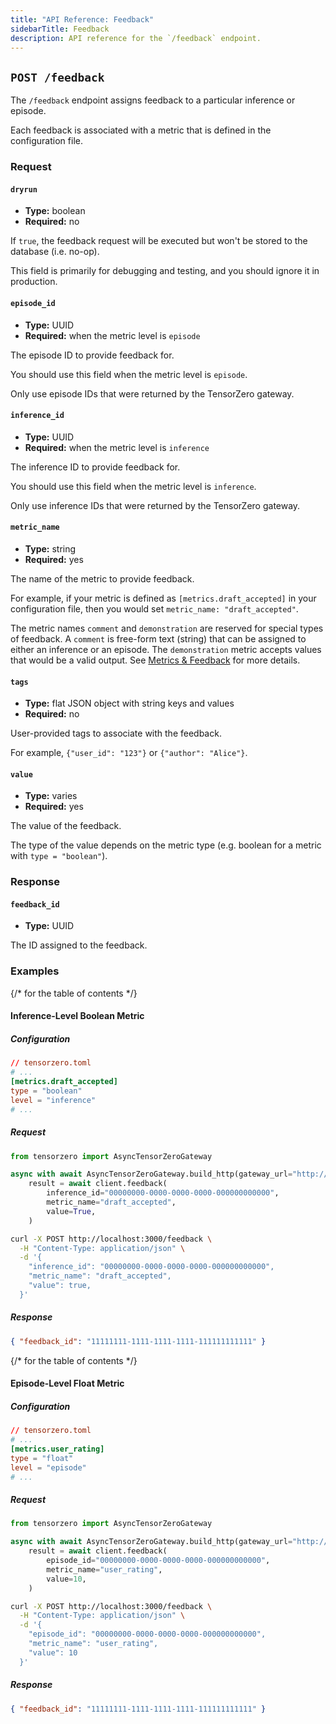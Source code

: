 ```yaml
---
title: "API Reference: Feedback"
sidebarTitle: Feedback
description: API reference for the `/feedback` endpoint.
---
```


## `POST /feedback`

The `/feedback` endpoint assigns feedback to a particular inference or episode.

Each feedback is associated with a metric that is defined in the configuration file.

### Request

#### `dryrun`

- **Type:** boolean
- **Required:** no

If `true`, the feedback request will be executed but won't be stored to the database (i.e. no-op).

This field is primarily for debugging and testing, and you should ignore it in production.

#### `episode_id`

- **Type:** UUID
- **Required:** when the metric level is `episode`

The episode ID to provide feedback for.

You should use this field when the metric level is `episode`.

Only use episode IDs that were returned by the TensorZero gateway.

#### `inference_id`

- **Type:** UUID
- **Required:** when the metric level is `inference`

The inference ID to provide feedback for.

You should use this field when the metric level is `inference`.

Only use inference IDs that were returned by the TensorZero gateway.

#### `metric_name`

- **Type:** string
- **Required:** yes

The name of the metric to provide feedback.

For example, if your metric is defined as `[metrics.draft_accepted]` in your configuration file, then you would set `metric_name: "draft_accepted"`.

The metric names `comment` and `demonstration` are reserved for special types of feedback.
A `comment` is free-form text (string) that can be assigned to either an inference or an episode.
The `demonstration` metric accepts values that would be a valid output.
See [Metrics & Feedback](/gateway/guides/metrics-feedback/) for more details.

#### `tags`

- **Type:** flat JSON object with string keys and values
- **Required:** no

User-provided tags to associate with the feedback.

For example, `{"user_id": "123"}` or `{"author": "Alice"}`.

#### `value`

- **Type:** varies
- **Required:** yes

The value of the feedback.

The type of the value depends on the metric type (e.g. boolean for a metric with `type = "boolean"`).

### Response

#### `feedback_id`

- **Type:** UUID

The ID assigned to the feedback.

### Examples

{/* for the table of contents */}

<span class="!invisible !h-0 !m-0 !p-0 !inline">

#### Inference-Level Boolean Metric

</span>

<Accordion title="Inference-Level Boolean Metric">

##### Configuration

```toml mark="boolean" mark="draft_accepted" mark="inference"
// tensorzero.toml
# ...
[metrics.draft_accepted]
type = "boolean"
level = "inference"
# ...
```

##### Request

<Tabs>
<Tab title="Python">

```python frame="code" title="POST /feedback" mark="True" mark="draft_accepted" mark="inference_id"
from tensorzero import AsyncTensorZeroGateway

async with await AsyncTensorZeroGateway.build_http(gateway_url="http://localhost:3000") as client:
    result = await client.feedback(
        inference_id="00000000-0000-0000-0000-000000000000",
        metric_name="draft_accepted",
        value=True,
    )
```

</Tab>
<Tab title="HTTP">

```bash frame="code" title="POST /feedback" mark="true" mark="draft_accepted" mark="inference_id"
curl -X POST http://localhost:3000/feedback \
  -H "Content-Type: application/json" \
  -d '{
    "inference_id": "00000000-0000-0000-0000-000000000000",
    "metric_name": "draft_accepted",
    "value": true,
  }'
```

</Tab>
</Tabs>

##### Response

```json frame="code" title="POST /feedback"
{ "feedback_id": "11111111-1111-1111-1111-111111111111" }
```

</Accordion>

{/* for the table of contents */}

<span class="!invisible !h-0 !m-0 !p-0 !inline">

#### Episode-Level Float Metric

</span>

<Accordion title="Episode-Level Float Metric">

##### Configuration

```toml mark="float" mark="user_rating" mark="episode" mark="float"
// tensorzero.toml
# ...
[metrics.user_rating]
type = "float"
level = "episode"
# ...
```

##### Request

<Tabs>
<Tab title="Python">

```python frame="code" title="POST /feedback" mark="10" mark="user_rating" mark="episode_id"
from tensorzero import AsyncTensorZeroGateway

async with await AsyncTensorZeroGateway.build_http(gateway_url="http://localhost:3000") as client:
    result = await client.feedback(
        episode_id="00000000-0000-0000-0000-000000000000",
        metric_name="user_rating",
        value=10,
    )
```

</Tab>
<Tab title="HTTP">

```bash frame="code" title="POST /feedback" mark="10" mark="user_rating" mark="episode_id"
curl -X POST http://localhost:3000/feedback \
  -H "Content-Type: application/json" \
  -d '{
    "episode_id": "00000000-0000-0000-0000-000000000000",
    "metric_name": "user_rating",
    "value": 10
  }'
```

</Tab>
</Tabs>

##### Response

```json frame="code" title="POST /feedback"
{ "feedback_id": "11111111-1111-1111-1111-111111111111" }
```

</Accordion>
